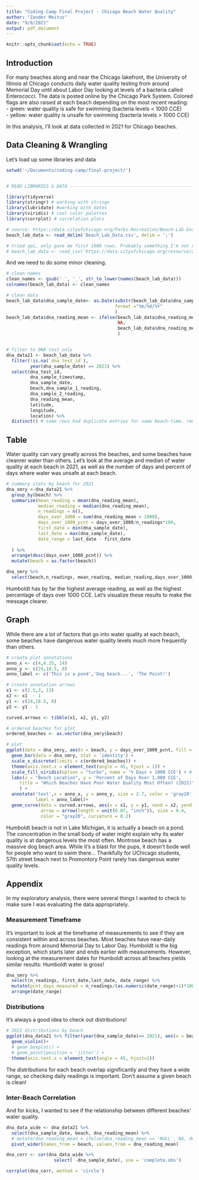 ```yaml
---
title: "Coding Camp Final Project - Chicago Beach Water Quality"
author: "Zander Meitus"
date: "9/8/2021"
output: pdf_document
---
```


```r
knitr::opts_chunk$set(echo = TRUE)
```

## Introduction
For many beaches along and near the Chicago lakefront, the University of Illinois at Chicago conducts daily water quality testing from around Memorial Day until about Labor Day looking at levels of a bacteria called Enterococci. The data is posted online by the Chicago Park System. Colored flags are also raised at each beach depending on the most recent reading:  
- green: water quality is safe for swimming (bacteria levels < 1000 CCE)  
- yellow: water quality is unsafe for swimming (bacteria levels > 1000 CCE)  

In this analysis, I'll look at data collected in 2021 for Chicago beaches.

## Data Cleaning & Wrangling
Let's load up some libraries and data
``` r
setwd('~/Documents/coding-camp/final-project/')


# READ LIBRARIES & DATA ---------------------------------------------------

library(tidyverse) 
library(stringr) # working with strings
library(lubridate) #working with dates
library(viridis) # cool color palettes
library(corrplot) # correlation plots

# source: https://data.cityofchicago.org/Parks-Recreation/Beach-Lab-Data/2ivx-z93u
beach_lab_data <- read_delim('Beach_Lab_Data.csv', delim = ';')

# tried api, only gave me first 1000 rows. Probably something I'm not doing
# beach_lab_data <- read_csv('https://data.cityofchicago.org/resource/2ivx-z93u.csv')
```
And we need to do some minor cleaning.
```r

# clean names
clean_names <- gsub(' ', '_', str_to_lower(names(beach_lab_data)))
colnames(beach_lab_data) <- clean_names

# clean data
beach_lab_data$dna_sample_date<- as.Date(substr(beach_lab_data$dna_sample_timestamp,1,10), 
                                         format ="%m/%d/%Y" 
                                         )
beach_lab_data$dna_reading_mean <- ifelse(beach_lab_data$dna_reading_mean == 'NULL',
                                          NA,
                                          beach_lab_data$dna_reading_mean
                                          )


# filter to DNA test only
dna_data21 <- beach_lab_data %>% 
  filter(!is.na(`dna_test_id`),
         year(dna_sample_date) == 2021) %>%
  select(dna_test_id, 
         dna_sample_timestamp, 
         dna_sample_date, 
         beach,dna_sample_1_reading,
         dna_sample_2_reading, 
         dna_reading_mean, 
         latitude, 
         longitude, 
         location) %>%
  distinct() # some rows had duplicate entries for same beach-time. removing them here.
```


## Table
Water quality can vary greatly across the beaches, and some beaches have cleanrer water than others. Let's look at the average and median of water quality at each beach in 2021, as well as the number of days and percent of days where water was unsafe at each beach.
```r
# summary stats by beach for 2021
dna_smry <-dna_data21 %>%
  group_by(beach) %>%
  summarize(mean_reading = mean(dna_reading_mean),
            median_reading = median(dna_reading_mean),
            n_readings = n(),
            days_over_1000 = sum(dna_reading_mean > 1000),
            days_over_1000_pcnt = days_over_1000/n_readings*100,
            first_date = min(dna_sample_date),
            last_date = max(dna_sample_date),
            date_range = last_date - first_date
           
  ) %>%
  arrange(desc(days_over_1000_pcnt)) %>%
  mutate(beach = as.factor(beach))

dna_smry %>%
  select(beach,n_readings, mean_reading, median_reading,days_over_1000, days_over_1000_pcnt)

```
Humboldt has by far the highest average reading, as well as the highest percentage of days over 1000 CCE. Let's visualize these results to make the message clearer.

## Graph
While there are a lot of factors that go into water quality at each beach, some beaches have dangerous water quality levels much more frequently than others.
```r
# create plot annotations
anno_x <- c(4,4.25, 14)
anno_y <- c(24,18.5, 8)
anno_label <- c('This is a pond','Dog beach...', 'The Point!')

# create annotation arrows
x1 <- c(2.5,3, 13)
x2 <- x1  - 1
y1 <- c(24,18.5, 8)
y2 <- y1 - 1

curved.arrows <- tibble(x1, x2, y1, y2)

# ordered beaches for plot
ordered_beaches <- as.vector(dna_smry$beach)

# plot 
ggplot(data = dna_smry, aes(x = beach, y = days_over_1000_pcnt, fill = ..y..)) +
  geom_bar(data = dna_smry, stat = 'identity') + 
  scale_x_discrete(limits = c(ordered_beaches)) +
  theme(axis.text.x = element_text(angle = 45, hjust = 1)) +
  scale_fill_viridis(option = "turbo", name = '% Days > 1000 CCE') + # https://statisticsglobe.com/change-legend-title-ggplot-r
  labs(x = "Beach Location", y = 'Percent of Days Over 1,000 CCE', 
     title = "Which Beaches Have Poor Water Quality Most Often? (2021)"
     ) +
  annotate('text',x = anno_x, y = anno_y, size = 2.7, color = 'gray20',
           label = anno_label)+
  geom_curve(data = curved.arrows, aes(x = x1, y = y1, xend = x2, yend = y2),
             arrow = arrow(length = unit(0.07, "inch")), size = 0.4,
             color = "gray20", curvature = 0.2)


```
Humboldt beach is not in Lake Michigan, it is actually a beach on a pond. The concentration in the small body of water might explain why its water quality is at dangerous levels the most often. Montrose beach has a massive dog beach area. While it's a blast for the pups, it doesn't bode well for people who want to swim there... Thankfully for UChicago students, 57th street beach next to Promontory Point rarely has dangerous water quality levels.

## Appendix
In my exploratory analysis, there were several things I wanted to check to make sure I was evaluating the data appropriately.

### Measurement Timeframe
It's important to look at the timeframe of measurements to see if they are consistent within and across beaches. Most beaches have near-daily readings from around Memorial Day to Labor Day. Humboldt is the big exception, which starts later and ends earlier with measurements. However, looking at the measurement dates for Humboldt across all beaches yields similar results: Humboldt water is gross!
```r
dna_smry %>% 
  select(n_readings, first_date,last_date, date_range) %>% 
  mutate(pcnt_days_measured = n_readings/(as.numeric(date_range)+1)*100) %>%
  arrange(date_range)
```

### Distributions
It's always a good idea to check out distributions!
```r
# 2021 distributions by beach
ggplot(dna_data21 %>% filter(year(dna_sample_date)== 2021), aes(x = beach, y = log10(dna_reading_mean), fill = beach)) +
  geom_violin()+
  # geom_boxplot() +
  # geom_point(position = 'jitter') +
  theme(axis.text.x = element_text(angle = 45, hjust=1))
```
The distributions for each beach overlap significantly and they have a wide range, so checking daily readings is important. Don't assume a given beach is clean!


### Inter-Beach Correlation
And for kicks, I wanted to see if the relationship between different beaches' water quality. 
```r
dna_data_wide <- dna_data21 %>% 
  select(dna_sample_date, beach, dna_reading_mean) %>%
  # mutate(dna_reading_mean = ifelse(dna_reading_mean == 'NULL', NA, dna_reading_mean)) %>%
  pivot_wider(names_from = beach, values_from = dna_reading_mean)

dna_corr <- cor(dna_data_wide %>%
                  select( -dna_sample_date), use = 'complete.obs')

corrplot(dna_corr, method = 'circle')

```
